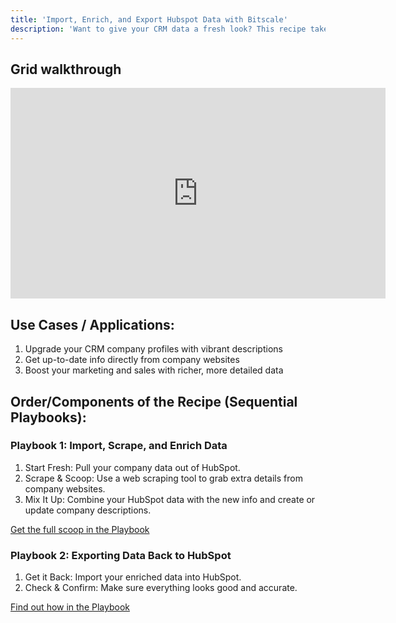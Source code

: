 ```yaml
---
title: 'Import, Enrich, and Export Hubspot Data with Bitscale'
description: 'Want to give your CRM data a fresh look? This recipe takes you through pulling company info from HubSpot, adding extra details from their websites, and getting everything back into HubSpot. Think of it as a data makeover!'
---
```


## Grid walkthrough
<iframe
  width="600"
  height="337"
  src="https://www.loom.com/embed/a9045483313d4781973b564dd17d30ba?sid=36a3989d-c734-41ea-88a8-0690b14d80d3"
  title="Hubspot Enrichment"
  frameborder="0"
  allow="accelerometer; autoplay; clipboard-write; encrypted-media; gyroscope; picture-in-picture"
  allowfullscreen
></iframe>

## Use Cases / Applications:
1. Upgrade your CRM company profiles with vibrant descriptions
2. Get up-to-date info directly from company websites
3. Boost your marketing and sales with richer, more detailed data

## Order/Components of the Recipe (Sequential Playbooks):

### Playbook 1: Import, Scrape, and Enrich Data
1. Start Fresh: Pull your company data out of HubSpot.
2. Scrape & Scoop: Use a web scraping tool to grab extra details from company websites.
3.  Mix It Up: Combine your HubSpot data with the new info and create or update company descriptions.

[Get the full scoop in the Playbook](bitscale.ai)

### Playbook 2: Exporting Data Back to HubSpot
1. Get it Back: Import your enriched data into HubSpot.
2. Check & Confirm: Make sure everything looks good and accurate.

[Find out how in the Playbook](bitscale.ai)
